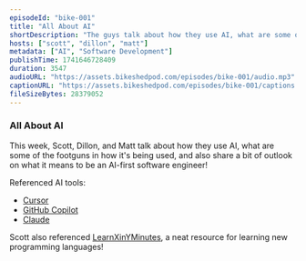 ```yaml
---
episodeId: "bike-001"
title: "All About AI"
shortDescription: "The guys talk about how they use AI, what are some of the footguns in how it's being used, and also share a bit of outlook on what it means to be an AI-first software engineer!"
hosts: ["scott", "dillon", "matt"]
metadata: ["AI", "Software Development"]
publishTime: 1741646728409
duration: 3547
audioURL: "https://assets.bikeshedpod.com/episodes/bike-001/audio.mp3"
captionURL: "https://assets.bikeshedpod.com/episodes/bike-001/captions.vtt"
fileSizeBytes: 28379052
---
```



### All About AI

This week, <Anchor href={hosts.scott.socials.website}>Scott</Anchor>, <Anchor href={hosts.dillon.socials.website}>Dillon</Anchor>, and <Anchor href={hosts.matt.socials.website}>Matt</Anchor> talk about how they use AI, what are some of the footguns in how it's being used, and also share a bit of outlook on what it means to be an AI-first software engineer!

Referenced AI tools:

- [Cursor](https://cursor.sh)
- [GitHub Copilot](https://github.com/features/copilot)
- [Claude](https://claude.ai/)

Scott also referenced [LearnXinYMinutes](https://learnxinyminutes.com/), a neat resource for learning new programming languages!